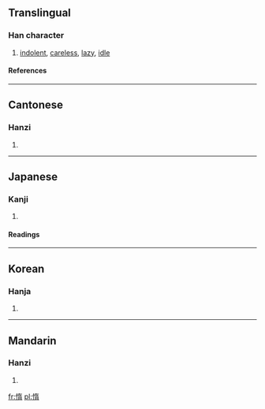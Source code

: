 ==Translingual==
===Han character===
{{Han char|rn=61|rad=心|as=09|sn=12|four=9402<sub>7</sub>|canj=心大一月 (PKMB)}}
# [[indolent]], [[careless]], [[lazy]], [[idle]]
====References====
{{Han ref|kx=0392.210|dkj=10855|dj=0728.070|hdz=42326.110|uh=60F0|ud=24816|bh=B46B|bd=46187}}
----
==Cantonese==
===Hanzi===
{{yue-hanzi|jyut=|y=do6}}
# {{defn|Cantonese}}
----
==Japanese==
===Kanji===
{{ja-kanji|grade=c|rs=心09}}
# {{defn|Japanese}} 
====Readings====
{{ja-readings|on=[[だ]] (da)|kun=[[おこたる]] (okotaru)}}
----
==Korean==
===Hanja===
{{ko-hanja|hangeul=타|eumhun=|rv=ta|mr=t'a|y=tha}}
# {{defn|Korean}}
----
==Mandarin==
===Hanzi===
{{cmn-hanzi|pin=[[duò]] ([[duo4]])|wg=to<sup>4</sup>}}
# {{defn|Mandarin}}

[[fr:惰]]
[[pl:惰]]